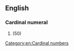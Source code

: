 ==English==

===Cardinal numeral===
{{head|en|numeral}}

# {{obsolete spelling of|fifty}} (50)

[[Category:en:Cardinal numbers]]